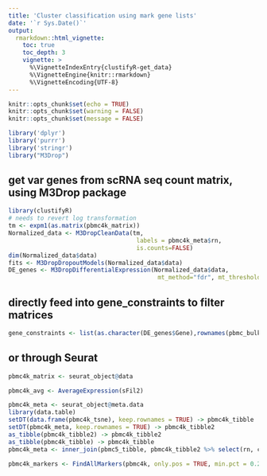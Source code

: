 ```yaml
---
title: 'Cluster classification using mark gene lists'
date: '`r Sys.Date()`'
output:
  rmarkdown::html_vignette:
    toc: true
    toc_depth: 3
    vignette: >
      %\VignetteIndexEntry{clustifyR-get_data}
      %\VignetteEngine{knitr::rmarkdown}
      %\VignetteEncoding{UTF-8}
---
```


```r
knitr::opts_chunk$set(echo = TRUE)
knitr::opts_chunk$set(warning = FALSE)
knitr::opts_chunk$set(message = FALSE)
```

```r
library('dplyr')
library('purrr')
library('stringr')
library("M3Drop")
```

## get var genes from scRNA seq count matrix, using M3Drop package

```r
library(clustifyR)
# needs to revert log transformation
tm <- expm1(as.matrix(pbmc4k_matrix))
Normalized_data <- M3DropCleanData(tm,
                                    labels = pbmc4k_meta$rn,
                                    is.counts=FALSE)
dim(Normalized_data$data)
fits <- M3DropDropoutModels(Normalized_data$data)
DE_genes <- M3DropDifferentialExpression(Normalized_data$data,
                                          mt_method="fdr", mt_threshold=0.01)
```

## directly feed into gene_constraints to filter matrices
```r
gene_constraints <- list(as.character(DE_genes$Gene),rownames(pbmc_bulk_matrix))
```

## or through Seurat
```r
pbmc4k_matrix <- seurat_object@data

pbmc4k_avg <- AverageExpression(sFil2)

pbmc4k_meta <- seurat_object@meta.data
library(data.table)
setDT(data.frame(pbmc4k_tsne), keep.rownames = TRUE) -> pbmc4k_tibble
setDT(pbmc4k_meta, keep.rownames = TRUE) -> pbmc4k_tibble2
as_tibble(pbmc4k_tibble2) -> pbmc4k_tibble2
as_tibble(pbmc4k_tibble) -> pbmc4k_tibble
pbmc4k_meta <- inner_join(pbmc5_tibble, pbmc4k_tibble2 %>% select(rn, cluster, classified)) 

pbmc4k_markers <- FindAllMarkers(pbmc4k, only.pos = TRUE, min.pct = 0.2, thresh.use = 0.2)
```
